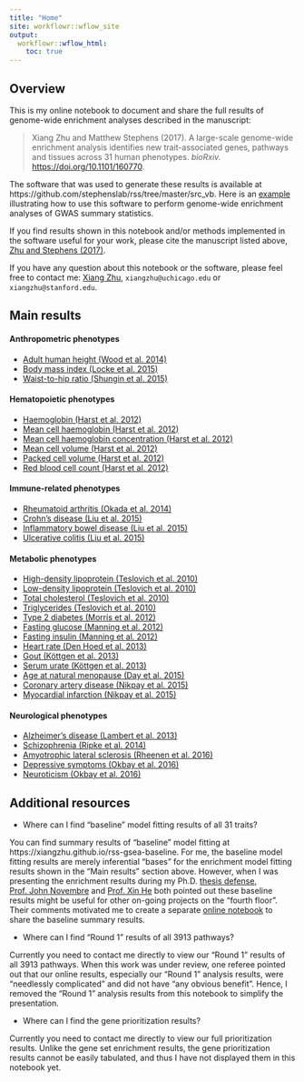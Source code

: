 ```yaml
---
title: "Home"
site: workflowr::wflow_site
output:
  workflowr::wflow_html:
    toc: true
---
```


## Overview

This is my online notebook to document and share the full results
of genome-wide enrichment analyses described in the manuscript:

> Xiang Zhu and Matthew Stephens (2017).
> A large-scale genome-wide enrichment analysis identifies new
> trait-associated genes, pathways and tissues across 31 human phenotypes.
> *bioRxiv.* [https://doi.org/10.1101/160770](https://doi.org/10.1101/160770).

The software that was used to generate these results is available at
https://github.com/stephenslab/rss/tree/master/src_vb.
Here is an [example](http://stephenslab.github.io/rss/Example-5)
illustrating how to use this software to perform
genome-wide enrichment analyses of GWAS summary statistics.

If you find results shown in this notebook and/or
methods implemented in the software useful for your work,
please cite the manuscript listed above,
[Zhu and Stephens (2017)](https://doi.org/10.1101/160770).

If you have any question about this notebook or the software, please feel free to contact me:
[Xiang Zhu](https://github.com/xiangzhu), `xiangzhu@uchicago.edu` or `xiangzhu@stanford.edu`.

## Main results

#### Anthropometric phenotypes

- [Adult human height (Wood et al. 2014)](height_2014.html)
- [Body mass index (Locke et al. 2015)](bmi_2015.html)
- [Waist-to-hip ratio (Shungin et al. 2015)](waist_2015.html)

#### Hematopoietic phenotypes

- [Haemoglobin (Harst et al. 2012)](hb_2012.html)
- [Mean cell haemoglobin (Harst et al. 2012)](mch_2012.html)
- [Mean cell haemoglobin concentration (Harst et al. 2012)](mchc_2012.html)
- [Mean cell volume (Harst et al. 2012)](mcv_2012.html)
- [Packed cell volume (Harst et al. 2012)](pcv_2012.html)
- [Red blood cell count (Harst et al. 2012)](rbc_2012.html)

#### Immune-related phenotypes

- [Rheumatoid arthritis (Okada et al. 2014)](ra_2014.html)
- [Crohn's disease (Liu et al. 2015)](cd_2015.html)
- [Inflammatory bowel disease (Liu et al. 2015)](ibd_2015.html)
- [Ulcerative colitis (Liu et al. 2015)](uc_2015.html)

#### Metabolic phenotypes

- [High-density lipoprotein (Teslovich et al. 2010)](hdl_2010.html)
- [Low-density lipoprotein (Teslovich et al. 2010)](ldl_2010.html)
- [Total cholesterol (Teslovich et al. 2010)](tc_2010.html)
- [Triglycerides (Teslovich et al. 2010)](tg_2010.html)
- [Type 2 diabetes (Morris et al. 2012)](t2d_2012.html)
- [Fasting glucose (Manning et al. 2012)](fg_2012.html)
- [Fasting insulin (Manning et al. 2012)](fi_2012.html)
- [Heart rate (Den Hoed et al. 2013)](hr_2013.html)
- [Gout (Köttgen et al. 2013)](gout_2013.html)
- [Serum urate (Köttgen et al. 2013)](urate_2013.html)
- [Age at natural menopause (Day et al. 2015)](anm_2015.html)
- [Coronary artery disease (Nikpay et al. 2015)](cad_2015.html)
- [Myocardial infarction (Nikpay et al. 2015)](mi_2015.html)

#### Neurological phenotypes

- [Alzheimer's disease (Lambert et al. 2013)](load_2013.html)
- [Schizophrenia (Ripke et al. 2014)](scz_2014.html)
- [Amyotrophic lateral sclerosis (Rheenen et al. 2016)](als_2016.html)
- [Depressive symptoms (Okbay et al. 2016)](ds_2016.html)
- [Neuroticism (Okbay et al. 2016)](neu_2016.html)

## Additional resources

- Where can I find "baseline" model fitting results of all 31 traits?

You can find summary results of "baseline" model fitting at
https://xiangzhu.github.io/rss-gsea-baseline.
For me, the baseline model fitting results are merely inferential "bases" for the
enrichment model fitting results shown in the "Main results" section above.
However, when I was presenting the enrichment results during my Ph.D.
[thesis defense](http://www.stat.uchicago.edu/~xiangzhu/THESIS_20170630.html),
[Prof. John Novembre](http://jnpopgen.org/) and
[Prof. Xin He](http://xinhelab.org/) both pointed out these baseline results
might be useful for other on-going projects on the "fourth floor".
Their comments motivated me to create a separate
[online notebook](https://xiangzhu.github.io/rss-gsea-baseline)
to share the baseline summary results.

- Where can I find "Round 1" results of all 3913 pathways?

Currently you need to contact me directly to view our "Round 1" results of all 3913 pathways.
When this work was under review, one referee pointed out that our online results, especially our
"Round 1" analysis results, were "needlessly complicated" and did not have "any obvious benefit".
Hence, I removed the "Round 1" analysis results from this notebook to simplify the presentation. 

- Where can I find the gene prioritization results?

Currently you need to contact me directly to view our full prioritization results. 
Unlike the gene set enrichment results, the gene prioritization results
cannot be easily tabulated, and thus I have not displayed them in this notebook yet.
